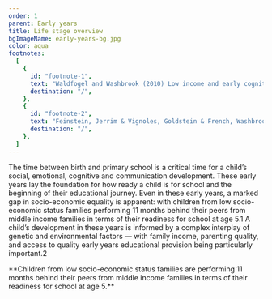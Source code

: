 ```yaml
---
order: 1
parent: Early years
title: Life stage overview
bgImageName: early-years-bg.jpg
color: aqua
footnotes:
  [
    {
      id: "footnote-1",
      text: "Waldfogel and Washbrook (2010) Low income and early cognitive development in the UK: A report for the Sutton Trust.",
      destination: "/",
    },
    {
      id: "footnote-2",
      text: "Feinstein, Jerrim & Vignoles, Goldstein & French, Washbrook & Lee, & Lupton (2015) Social class differences in early cognitive development debate. Longitudinal and Life Course Studies, 6, 331-376; Lugo-Gil and Tamis-LeMonda (2008) Family resources and parenting quality: Links to children’s cognitive development across the first 3 years. Child Development, 79(4): 1065-85.",
      destination: "/",
    },
  ]
---
```


The time between birth and primary school is a critical time for a child’s social, emotional,
cognitive and communication development. These early years lay the foundation for how ready a
child is for school and the beginning of their educational journey. Even in these early years,
a marked gap in socio-economic equality is apparent: with children from low socio-economic status
families performing 11 months behind their peers from middle income families in terms of their
readiness for school at age 5.<FootnoteLink linkId="footnote-1">1</FootnoteLink> A child’s development in these years is informed by a complex
interplay of genetic and environmental factors — with family income, parenting quality, and access
to quality early years educational provision being particularly important.<FootnoteLink linkId="footnote-2">2</FootnoteLink>


<div>
  <OverviewSVG />
  **Children from low socio-economic status families are performing 11 months behind
  their peers from middle income families in terms of their readiness for school
  at age 5.**
</div>
